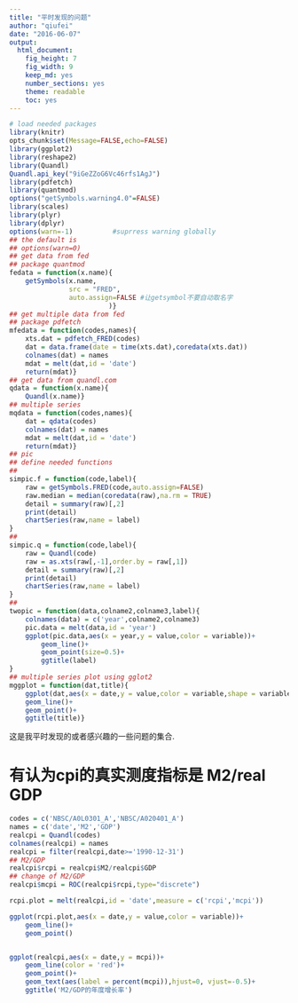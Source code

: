 ```yaml
---
title: "平时发现的问题"
author: "qiufei"
date: "2016-06-07"
output: 
  html_document: 
    fig_height: 7
    fig_width: 9
    keep_md: yes
    number_sections: yes
    theme: readable
    toc: yes
---
```


```r

# load needed packages
library(knitr)
opts_chunk$set(Message=FALSE,echo=FALSE)
library(ggplot2)
library(reshape2)
library(Quandl)
Quandl.api_key("9iGeZZoG6Vc46rfs1AgJ")
library(pdfetch)
library(quantmod)
options("getSymbols.warning4.0"=FALSE)
library(scales)
library(plyr)
library(dplyr)
options(warn=-1)          #suprress warning globally
## the default is
## options(warn=0)
## get data from fed
## package quantmod
fedata = function(x.name){
    getSymbols(x.name,
               src = "FRED",
               auto.assign=FALSE #让getsymbol不要自动取名字
                         )}
## get multiple data from fed
## package pdfetch
mfedata = function(codes,names){
    xts.dat = pdfetch_FRED(codes)
    dat = data.frame(date = time(xts.dat),coredata(xts.dat))
    colnames(dat) = names
    mdat = melt(dat,id = 'date')
    return(mdat)}
## get data from quandl.com
qdata = function(x.name){
    Quandl(x.name)}
## multiple series
mqdata = function(codes,names){
    dat = qdata(codes)
    colnames(dat) = names
    mdat = melt(dat,id = 'date')
    return(mdat)}
## pic
## define needed functions
## 
simpic.f = function(code,label){
    raw = getSymbols.FRED(code,auto.assign=FALSE)
    raw.median = median(coredata(raw),na.rm = TRUE)
    detail = summary(raw)[,2]
    print(detail)
    chartSeries(raw,name = label)
}
## 
simpic.q = function(code,label){
    raw = Quandl(code)
    raw = as.xts(raw[,-1],order.by = raw[,1])
    detail = summary(raw)[,2]
    print(detail)
    chartSeries(raw,name = label)
}
##
twopic = function(data,colname2,colname3,label){
    colnames(data) = c('year',colname2,colname3)
    pic.data = melt(data,id = 'year')
    ggplot(pic.data,aes(x = year,y = value,color = variable))+
        geom_line()+
        geom_point(size=0.5)+
        ggtitle(label)
}
## multiple series plot using gglot2
mggplot = function(dat,title){
    ggplot(dat,aes(x = date,y = value,color = variable,shape = variable))+
    geom_line()+
    geom_point()+
    ggtitle(title)}


```

这是我平时发现的或者感兴趣的一些问题的集合.


# 有认为cpi的真实测度指标是 M2/real GDP #


```r

codes = c('NBSC/A0L0301_A','NBSC/A020401_A')
names = c('date','M2','GDP')
realcpi = Quandl(codes)
colnames(realcpi) = names
realcpi = filter(realcpi,date>='1990-12-31')
## M2/GDP
realcpi$rcpi = realcpi$M2/realcpi$GDP
## change of M2/GDP
realcpi$mcpi = ROC(realcpi$rcpi,type="discrete")

rcpi.plot = melt(realcpi,id = 'date',measure = c('rcpi','mcpi'))

ggplot(rcpi.plot,aes(x = date,y = value,color = variable))+
    geom_line()+
    geom_point()


ggplot(realcpi,aes(x = date,y = mcpi))+
    geom_line(color = 'red')+
    geom_point()+
    geom_text(aes(label = percent(mcpi)),hjust=0, vjust=-0.5)+
    ggtitle('M2/GDP的年度增长率')


```

